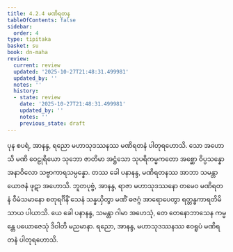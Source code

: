 ```yaml
---
title: 4.2.4 မဏိရတန
tableOfContents: false
sidebar:
  order: 4
type: tipitaka
basket: su
book: dn-maha
review:
  current: review
  updated: '2025-10-27T21:48:31.499981'
  updated_by: ''
  notes: ''
  history:
  - state: review
    date: '2025-10-27T21:48:31.499981'
    updated_by: ''
    notes: ''
    previous_state: draft
---
```



<ReviewStatus review={frontmatter.review} showDetails={true} />

<HypothesisAnnotation frontmatter={frontmatter} />

<DynamicBreadcrumb />

<Division number="248" book="dn-maha" e="ch" v="7" p="143">

<Paragraph number="545" book="dn-maha">
ပုန စပရံ, အာနန္ဒ, ရညော မဟာသုဒဿနဿ မဏိရတနံ ပါတုရဟောသိ. သော အဟောသိ မဏိ ဝေဠုရိယော သုဘော ဇာတိမာ အဋ္ဌံသော သုပရိကမ္မကတော အစ္ဆော ဝိပ္ပသန္နော အနာဝိလော သဗ္ဗာကာရသမ္ပန္နော. တဿ ခေါ ပနာနန္ဒ, မဏိရတနဿ အာဘာ သမန္တာ ယောဇနံ ဖုဋာ အဟောသိ. ဘူတပုဗ္ဗံ, အာနန္ဒ, ရာဇာ မဟာသုဒဿနော တမေဝ မဏိရတနံ ဝီမံသမာနော စတုရင်္ဂိနိံ သေနံ သန္နယှိတွာ မဏိံ ဓဇဂ္ဂံ အာရောပေတွာ ရတ္တန္ဓကာရတိမိသာယ ပါယာသိ. ယေ ခေါ ပနာနန္ဒ, သမန္တာ ဂါမာ အဟေသုံ, တေ တေနောဘာသေန ကမ္မန္တေ ပယောဇေသုံ ဒိဝါတိ မညမာနာ. ရညော, အာနန္ဒ, မဟာသုဒဿနဿ ဧဝရူပံ မဏိရတနံ ပါတုရဟောသိ.
</Paragraph>
</Division>